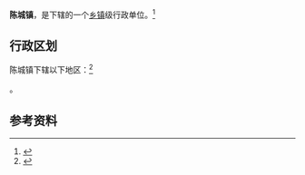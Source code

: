 {{中国乡级行政区|35/06/26/104/000
|景观照片文件名       = AojiaoVillage.jpg
|景观照片描述         = 澳角村
}}

'''陈城镇'''，是{{PRC admin/fullname|35/06/26/104/000|3}}下辖的一个[[乡镇|乡镇]]级行政单位。<ref>{{PRC admin/ref sgc|{{PRC admin/parent|35/06/26/104/000}}}}</ref>

== 行政区划 ==

陈城镇下辖以下地区：<ref>{{PRC admin/ref sgc|35/06/26/104/000}}</ref>

{{PRC admin/children|35/06/26/104/000}}。

== 参考资料 ==
{{reflist}}

{{PRC admin/navcat|35/06/26/104/000}}
